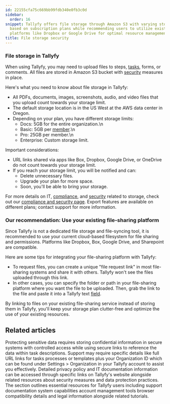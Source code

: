 ```yaml
---
id: 22155cfa75c669bb99fdb340e0fb3c0d
sidebar:
  order: 16
snippet: Tallyfy offers file storage through Amazon S3 with varying storage limits
  based on subscription plans while recommending users to utilize existing file-sharing
  platforms like Dropbox or Google Drive for optimal resource management.
title: File storage security
---
```


### File storage in Tallyfy

When using Tallyfy, you may need to upload files to steps, [tasks](/products/pro/tracking-and-tasks/tasks/), forms, or comments. All files are stored in Amazon S3 bucket with [security](/products/pro/compliance/) measures in place.

Here's what you need to know about file storage in Tallyfy:

- All PDFs, documents, images, screenshots, audio, and video files that you upload count towards your storage limit.
- The default storage location is in the US West at the AWS data center in Oregon.
- Depending on your plan, you have different storage limits:
  - Docs: 5GB for the entire organization.\n
  - Basic: 5GB per [member](/products/pro/documenting/members/).\n
  - Pro: 25GB per member.\n
  - Enterprise: Custom storage limit.

Important considerations:

- URL links shared via apps like Box, Dropbox, Google Drive, or OneDrive do not count towards your storage limit.
- If you reach your storage limit, you will be notified and can:
  - Delete unnecessary files.
  - Upgrade your plan for more space.
  - Soon, you'll be able to bring your storage.

For more details on IT, [compliance](/products/pro/compliance/), and [security](/products/pro/compliance/) related to storage, check out our [compliance and security page](https://tallyfy.com/legal/compliance-security/). Export features are available on different plans; contact support for more information.

### Our recommendation: Use your existing file-sharing platform

Since Tallyfy is not a dedicated file storage and file-syncing tool, it is recommended to use your current cloud-based filesystem for file sharing and permissions. Platforms like Dropbox, Box, Google Drive, and Sharepoint are compatible.

Here are some tips for integrating your file-sharing platform with Tallyfy:

- To request files, you can create a unique "file request link" in most file-sharing systems and share it with others. Tallyfy won't see the files uploaded through this link.
- In other cases, you can specify the folder or path in your file-sharing platform where you want the file to be uploaded. Then, grab the link to the file and paste it into a Tallyfy text [field](/products/pro/tracking-and-tasks/tasks/what-are-form-fields-in-tallyfy/).

By linking to files on your existing file-sharing service instead of storing them in Tallyfy, you'll keep your storage plan clutter-free and optimize the use of your existing resources.


## Related articles
<CardGrid>
<LinkTitleCard header="<b>Tracking And Tasks > Protect sensitive data</b>" href="/products/pro/tracking-and-tasks/how-can-i-protect-sensitive-data-in-tallyfy/" > Protecting sensitive data requires storing confidential information in secure systems with controlled access while using secure links to reference the data within task descriptions. </LinkTitleCard>
<LinkTitleCard header="<b>Support > Provide necessary info to Tallyfy's support team</b>" href="/products/pro/miscellaneous/support/how-to-provide-necessary-info-to-tallyfy-support/" > Support may require specific details like full URL links for tasks processes or templates plus your Organization ID which can be found under Settings > Organization in your Tallyfy account to assist you effectively. </LinkTitleCard>
<LinkTitleCard header="<b>Terms Legals > Tallyfy's privacy policy</b>" href="/products/pro/miscellaneous/terms-legals/where-can-i-find-tallyfys-privacy-policy/" > Detailed privacy policy and IT documentation information can be accessed through specific links on Tallyfy's website alongside related resources about security measures and data protection practices. </LinkTitleCard>
<LinkTitleCard header="<b>Pro > Miscellaneous</b>" href="/products/pro/miscellaneous/" > The section outlines essential resources for Tallyfy users including support documentation system capabilities account management tools browser compatibility details and legal information alongside related tutorials. </LinkTitleCard>
</CardGrid>